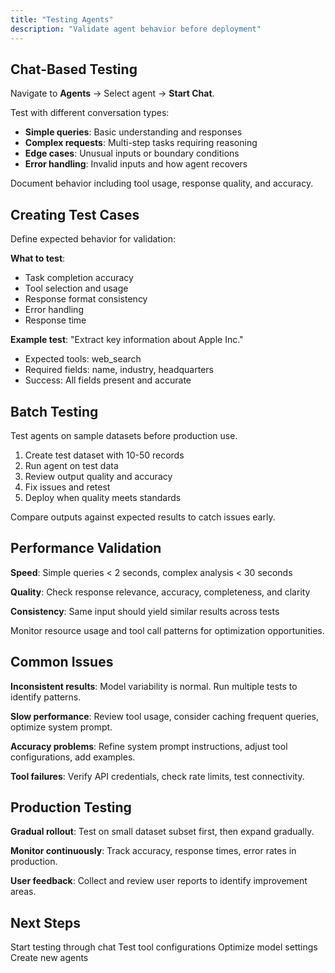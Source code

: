 ```yaml
---
title: "Testing Agents"
description: "Validate agent behavior before deployment"
---
```


## Chat-Based Testing

Navigate to **Agents** → Select agent → **Start Chat**.

Test with different conversation types:

- **Simple queries**: Basic understanding and responses
- **Complex requests**: Multi-step tasks requiring reasoning
- **Edge cases**: Unusual inputs or boundary conditions
- **Error handling**: Invalid inputs and how agent recovers

Document behavior including tool usage, response quality, and accuracy.

## Creating Test Cases

Define expected behavior for validation:

**What to test**:

- Task completion accuracy
- Tool selection and usage
- Response format consistency
- Error handling
- Response time

**Example test**: "Extract key information about Apple Inc."

- Expected tools: web_search
- Required fields: name, industry, headquarters
- Success: All fields present and accurate

## Batch Testing

Test agents on sample datasets before production use.

1. Create test dataset with 10-50 records
2. Run agent on test data
3. Review output quality and accuracy
4. Fix issues and retest
5. Deploy when quality meets standards

Compare outputs against expected results to catch issues early.

## Performance Validation

**Speed**: Simple queries < 2 seconds, complex analysis < 30 seconds

**Quality**: Check response relevance, accuracy, completeness, and clarity

**Consistency**: Same input should yield similar results across tests

Monitor resource usage and tool call patterns for optimization opportunities.

## Common Issues

**Inconsistent results**: Model variability is normal. Run multiple tests to identify patterns.

**Slow performance**: Review tool usage, consider caching frequent queries, optimize system prompt.

**Accuracy problems**: Refine system prompt instructions, adjust tool configurations, add examples.

**Tool failures**: Verify API credentials, check rate limits, test connectivity.

## Production Testing

**Gradual rollout**: Test on small dataset subset first, then expand gradually.

**Monitor continuously**: Track accuracy, response times, error rates in production.

**User feedback**: Collect and review user reports to identify improvement areas.

## Next Steps

<CardGroup cols={2}>
  <Card
    title="Chat with Agents"
    icon="message"
    href="/guides/agents/chatting-with-agents"
  >
    Start testing through chat
  </Card>
  <Card
    title="Managing Tools"
    icon="wrench"
    href="/guides/agents/managing-tools"
  >
    Test tool configurations
  </Card>
  <Card
    title="Configuring Models"
    icon="brain"
    href="/guides/agents/configuring-models"
  >
    Optimize model settings
  </Card>
  <Card
    title="Creating Agents"
    icon="plus"
    href="/guides/agents/creating-agents"
  >
    Create new agents
  </Card>
</CardGroup>

